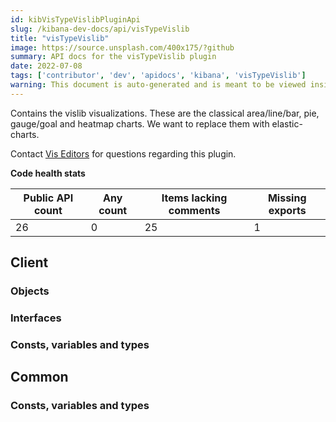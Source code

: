 ```yaml
---
id: kibVisTypeVislibPluginApi
slug: /kibana-dev-docs/api/visTypeVislib
title: "visTypeVislib"
image: https://source.unsplash.com/400x175/?github
summary: API docs for the visTypeVislib plugin
date: 2022-07-08
tags: ['contributor', 'dev', 'apidocs', 'kibana', 'visTypeVislib']
warning: This document is auto-generated and is meant to be viewed inside our experimental, new docs system. Reach out in #docs-engineering for more info.
---
```


Contains the vislib visualizations. These are the classical area/line/bar, pie, gauge/goal and heatmap charts. We want to replace them with elastic-charts.

Contact [Vis Editors](https://github.com/orgs/elastic/teams/kibana-vis-editors) for questions regarding this plugin.

**Code health stats**

| Public API count  | Any count | Items lacking comments | Missing exports |
|-------------------|-----------|------------------------|-----------------|
| 26 | 0 | 25 | 1 |

## Client

### Objects
<DocDefinitionList data={visTypeVislibObj.client.objects}/>

### Interfaces
<DocDefinitionList data={visTypeVislibObj.client.interfaces}/>

### Consts, variables and types
<DocDefinitionList data={visTypeVislibObj.client.misc}/>

## Common

### Consts, variables and types
<DocDefinitionList data={visTypeVislibObj.common.misc}/>


